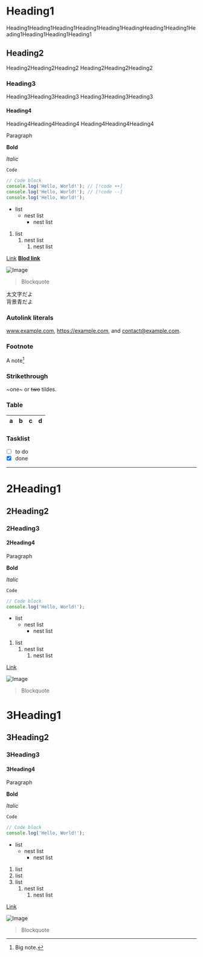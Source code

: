 # Heading1

Heading1Heading1Heading1Heading1Heading1HeadingHeading1Heading1Heading1Heading1Heading1Heading1

## Heading2

Heading2Heading2Heading2
Heading2Heading2Heading2

### Heading3

Heading3Heading3Heading3
Heading3Heading3Heading3

#### Heading4

Heading4Heading4Heading4
Heading4Heading4Heading4

Paragraph

**Bold**

*Italic*

`Code`

```js
// Code block
console.log('Hello, World!'); // [!code ++]
console.log('Hello, World!'); // [!code --]
console.log('Hello, World!');
```

- list
  - nest list
    - nest list

1. list
    1. nest list
        1. nest list
  
[Link](https://example.com)
[**Blod link**](https://example.com)

![Image](https://example.com/image.png)

> Blockquote

<div className="font-bold">太文字だよ</div>
<div className="bg-blue-100">背景青だよ</div>

### Autolink literals

www.example.com, https://example.com, and contact@example.com.

### Footnote

A note[^1]

[^1]: Big note.

### Strikethrough

~one~ or ~~two~~ tildes.

### Table

| a   | b   |   c |  d  |
| --- | :-- | --: | :-: |

### Tasklist

- [ ] to do
- [x] done

---

# 2Heading1

## 2Heading2

### 2Heading3

#### 2Heading4

Paragraph

**Bold**

*Italic*

`Code`

```js
// Code block
console.log('Hello, World!');
```

- list
  - nest list
    - nest list

1. list
    1. nest list
        1. nest list
  
[Link](https://example.com)

![Image](https://example.com/image.png)

> Blockquote

# 3Heading1

## 3Heading2

### 3Heading3

#### 3Heading4

Paragraph

**Bold**

*Italic*

`Code`

```js
// Code block
console.log('Hello, World!');
```

- list
  - nest list
    - nest list

1. list
2. list 
1. list
    1. nest list
        1. nest list
  
[Link](https://example.com)

![Image](https://example.com/image.png)

> Blockquote